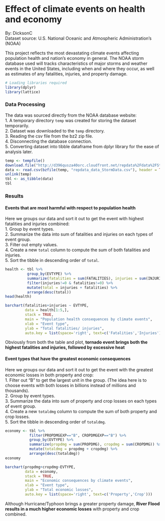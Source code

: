 # Effect of climate events on health and economy
By: DicksonC  
Dataset source: U.S. National Oceanic and Atmospheric Administration's (NOAA)  

This project reflects the most devastating climate events affecting population health and nation's economy in general.  The NOAA storm database used will tracks characteristics of major storms and weather events in the United States, including when and where they occur, as well as estimates of any fatalities, injuries, and property damage.

```r
# Loading libraries required
library(dplyr)
library(lattice)
```

### Data Processing
The data was sourced directly from the NOAA database website:  
1. A temporary directory `temp` was created for storing the dataset temporarily.  
2. Dataset was downloaded to the `temp` directory.  
3. Reading the csv file from the bz2 zip file.  
4. Disconnecting the database connection.  
5. Converting dataset into tibble dataframe from dplyr library for the ease of analysis later.

```r
temp <- tempfile()
download.file("http://d396qusza40orc.cloudfront.net/repdata%2Fdata%2FStormData.csv.bz2", temp)
data <- read.csv(bzfile(temp, "repdata_data_StormData.csv"), header = TRUE)
unlink(temp)
tbl <- as_tibble(data)
tbl
```

### Results
#### Events that are most harmful with respect to population health
Here we groups our data and sort it out to get the event with highest fatalities and injuries combined:  
1. Group by event types.  
2. Summarize the data into sum of fatalities and injuries on each types of event group.  
3. Filter out empty values.  
4. Create a new `total` column to compute the sum of both fatalities and injuries.  
5. Sort the tibble in descending order of `total`.

```r
health <- tbl %>% 
          group_by(EVTYPE) %>%
          summarize(fatalities = sum(FATALITIES), injuries = sum(INJURIES)) %>%
          filter(injuries!=0 & fatalities!=0) %>%
          mutate(total = injuries + fatalities) %>%
          arrange(desc(total))
head(health)
```

```r
barchart(fatalities+injuries ~ EVTYPE, 
         data = health[1:5,],
         stack = TRUE,
         main = "Population health consequences by climate events",
         xlab = "Event type",
         ylab = "Total fatalities/ injuries",
         auto.key = list(space='right', text=c('Fatalities','Injuries')))
```

Obviously from both the table and plot, **tornado event brings both the highest fatalities and injuries, followed by excessive heat**  
  
#### Event types that have the greatest economic consequences
Here we groups our data and sort it out to get the event with the greatest economic losses in both property and crop:  
1. Filter out "B" to get the largest unit in the group.  (The idea here is to choose events with both losses in billions instead of millions and thousands).  
2. Group by event types.  
3. Summarize the data into sum of property and crop losses on each types of event group.  
4. Create a new `totaldmg` column to compute the sum of both property and crop losses.  
5. Sort the tibble in descending order of `totaldmg`.
```r
economy <- tbl %>% 
           filter(PROPDMGEXP=="B", CROPDMGEXP=="B") %>%
           group_by(EVTYPE) %>%
           summarize(propdmg = sum(PROPDMG), cropdmg = sum(CROPDMG)) %>%
           mutate(totaldmg = propdmg + cropdmg) %>%
           arrange(desc(totaldmg))
economy
```

```r
barchart(propdmg+cropdmg~EVTYPE, 
         data = economy,
         stack = TRUE,
         main = "Economic consequences by climate events",
         xlab = "Event type",
         ylab = "Total economic losses",
         auto.key = list(space='right', text=c('Property','Crop')))
```

Although Hurricane/Typhoon brings a greater property damage, **River Flood results in a much higher economic losses** with property and crop combined.